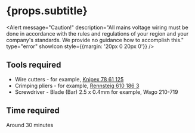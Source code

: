 
# {props.subtitle}
<Alert message="Caution!" description="All mains voltage wiring must be done in accordance with the rules and regulations of your region and your company's standards. We provide no guidance how to accomplish this." type="error" showIcon style={{margin: '20px 0 20px 0'}} />


## Tools required  <ToolOutlined/>

* Wire cutters - for example, [Knipex 78 61 125](https://www.knipex.com/en-uk/products/electronics-pliers/electronic-super-knips/electronic-super-knips/7861125)
* Crimping pliers - for example, [Rennsteig 610 186 3](https://www.rennsteig.com/en/products/crimping/198-ferrule-crimping-tool-pew-8-184-8-185-8-186)
* Screwdriver - Blade (Bar) 2.5 x 0.4mm for example, Wago 210-719

## Time required <ClockCircleOutlined/>
Around 30 minutes

<ComingSoon/>

